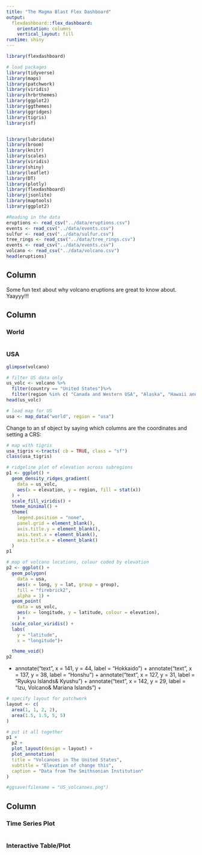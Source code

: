 ```yaml
---
title: "The Magma Blast Flex Dashboard"
output: 
  flexdashboard::flex_dashboard:
    orientation: columns
    vertical_layout: fill
runtime: shiny
---
```


```r
library(flexdashboard)
```

```r
# load packages
library(tidyverse)
library(maps)
library(patchwork)
library(viridis)
library(hrbrthemes)
library(ggplot2)
library(ggthemes)
library(ggridges)
library(tigris)
library(sf)


library(lubridate)
library(broom)
library(knitr)
library(scales)
library(viridis)
library(shiny)
library(leaflet)
library(DT)
library(plotly)
library(flexdashboard)
library(jsonlite)
library(maptools)
library(ggplot2)
```

```r
#Reading in the data
eruptions <- read_csv("../data/eruptions.csv")
events <- read_csv("../data/events.csv")
sulfur <- read_csv("../data/sulfur.csv")
tree_rings <- read_csv("../data/tree_rings.csv")
events <- read_csv("../data/events.csv")
volcano <- read_csv("../data/volcano.csv")
head(eruptions)
```

Column {.sidebar}
--------------------------------------------------

Some fun text about why volcano eruptions are great to know about. Yaayyy!!!

Column {data-width=350}
-----------------------------------------------------------------------

### World

```r

```

### USA



```r

glimpse(volcano)
```

```r
# filter US data only
us_volc <- volcano %>% 
  filter(country == "United States")%>%
  filter(region %in% c( "Canada and Western USA", "Alaska", "Hawaii and Pacific Ocean"))
head(us_volc)
```


```r
# load map for US
usa <- map_data("world", region = "usa")

```

Change to an sf object by saying which columns are the coordinates and setting a CRS:

```r
# map with tigris
usa_tigris <-tracts( cb = TRUE, class = "sf")
class(usa_tigris)
```

```r
# ridgeline plot of elevation across subregions
p1 <- ggplot() +
  geom_density_ridges_gradient(
    data = us_volc,
    aes(x = elevation, y = region, fill = stat(x))
  ) +
  scale_fill_viridis() +
  theme_minimal() +
  theme(
    legend.position = "none", 
    panel.grid = element_blank(),
    axis.title.y = element_blank(),
    axis.text.x = element_blank(),
    axis.title.x = element_blank()
  )
p1
```

```r
# map of volcano locations, colour coded by elevation
p2 <- ggplot() +
  geom_polygon(
    data = usa,
    aes(x = long, y = lat, group = group),
    fill = "firebrick2",
    alpha = 1) +
  geom_point(
    data = us_volc,
    aes(x = longitude, y = latitude, colour = elevation),
    ) +
  scale_color_viridis() +
  labs(
    y = "latitude",
    x = "longitude")+

  theme_void() 
p2
```

 +
annotate("text", x = 141, y = 44, label = "Hokkaido") +
  annotate("text", x = 137, y = 38, label = "Honshu") +
  annotate("text", x = 127, y = 31, label = "Ryukyu Islands\n & Kyushu") +
  annotate("text", x = 142, y = 29, label = "Izu, Volcano\n & Mariana Islands") +
```r
# specify layout for patchwork  
layout <- c(
  area(1, 1, 2, 2),
  area(1.5, 1.5, 5, 5)
)
```


```r
# put it all together
p1 +
  p2 + 
  plot_layout(design = layout) +  
  plot_annotation(
  title = "Volcanoes in The United States",
  subtitle = "Elevation of change this",
  caption = "Data from The Smithsonian Institution"
) 

#ggsave(filename = "US_volcanoes.png")

```



Column {data-width=350}
-----------------------------------------------------------------------

### Time Series Plot

```r

```

### Interactive Table/Plot

```r

```

